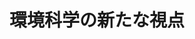 ﻿---
title: "環境科学の新たな視点"
category: "その他"
vol: 57
interviewee: "石川 忠晴 "
url: ""
tags: ["環境","科学","展開"]
pdf: "57-3.pdf"
career: ""
preface: "科学の発展によって引き起こされた環境問題を解決できるのは科学の更なる発展でしかない。そう思われていた今日に新たな手法を展開する石川。今回はその手法について話を伺った。"
---
